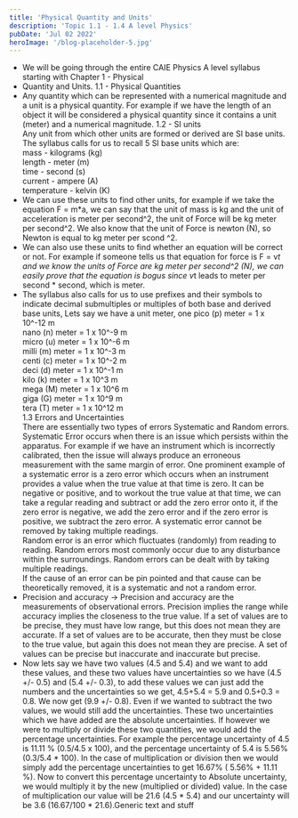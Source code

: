 ```yaml
---
title: 'Physical Quantity and Units'
description: 'Topic 1.1 - 1.4 A level Physics'
pubDate: 'Jul 02 2022'
heroImage: '/blog-placeholder-5.jpg'
---
```

- We will be going through the entire CAIE Physics A level syllabus starting with Chapter 1 - Physical
- Quantity and Units.
1.1 - Physical Quantities  
- Any quantity which can be represented with a numerical magnitude and a unit is a physical quantity. For example if we have the length of an object it will be considered a physical quantity since it contains a unit (meter) and a numerical magnitude.
1.2 - SI units   
Any unit from which other units are formed or derived are SI base units. The syllabus calls for us to recall 5 SI base units which are:  
mass - kilograms (kg)  
length - meter (m)  
time - second (s)  
current - ampere (A)  
temperature - kelvin (K)  
- We can use these units to find other units, for example if we take the equation F = m*a, we can say that the unit of mass is kg and the unit of acceleration is meter per second^2, the unit of Force will be kg meter per second^2. We also know that the unit of Force is newton (N), so Newton is equal to kg meter per scond ^2.
- We can also use these units to find whether an equation will be correct or not. For example if someone tells us that equation for force is F = v*t and we know the units of Force are kg meter per second^2 (N), we can easily prove that the equation is bogus since v*t leads to meter per second * second, which is meter.
- The syllabus also calls for us to use prefixes and their symbols to indicate decimal submultiples or multiples of both base and derived base units, Lets say we have a unit meter, one 
pico (p) meter = 1 x 10^-12 m   
nano (n) meter = 1 x 10^-9 m   
micro (u) meter = 1 x 10^-6 m  
milli (m) meter = 1 x 10^-3 m   
centi (c) meter = 1 x 10^-2 m   
deci (d) meter = 1 x 10^-1 m   
kilo (k) meter = 1 x 10^3 m   
mega (M) meter = 1 x 10^6 m   
giga (G) meter = 1 x 10^9 m  
tera (T) meter = 1 x 10^12 m   
1.3 Errors and Uncertainties   
There are essentially two types of errors Systematic and Random errors.   
Systematic Error occurs when there is an issue which persists within the apparatus. For example if we have an instrument which is incorrectly calibrated, then the issue will always produce an erroneous measurement with the same margin of error. One prominent example of a systematic error is a zero error which occurs when  an instrument provides a value when the true value at that time is zero. It can be negative or positive, and to workout the true value at that time, we can take a regular reading and subtract or add the zero error onto it, if the zero error is negative, we add the zero error and if the zero error is positive, we subtract the zero error.  A systematic error cannot be removed by taking multiple readings.  
Random error is an error which fluctuates (randomly) from reading to reading. Random errors most commonly occur due to any disturbance within the surroundings. Random errors can be dealt with by taking multiple readings.  
If the cause of an error can be pin pointed and that cause can be theoretically removed, it is a systematic and not a random error.  
- Precision and accuracy -> Precision and accuracy are the measurements of observational errors. Precision implies the range while accuracy implies the closeness to the true value. If a set of values are to be precise, they must have low range, but this does not mean they are accurate. If a set of values are to be accurate, then they must be close to the true value, but again this does not mean they are precise. A set of values can be precise but inaccurate and inaccurate but precise.
- Now lets say we have two values (4.5 and 5.4) and we want to add these values, and these two values have uncertainties so we have (4.5 +/- 0.5) and (5.4 +/- 0.3), to add these values we can just add the numbers and the uncertainties so we get, 4.5+5.4 = 5.9 and 0.5+0.3 = 0.8. We now get (9.9 +/- 0.8). Even if we wanted to subtract the two values, we would still add the uncertainties. These two uncertainties which we have added are the absolute uncertainties. If however we were to multiply or divide these two quantities, we would add the percentage uncertainties. For example the percentage uncertainty of 4.5 is 11.11 % (0.5/4.5  x 100), and the percentage uncertainty of 5.4 is 5.56% (0.3/5.4 * 100). In the case of multiplication or division then we would simply add the percentage uncertainties to get 16.67% ( 5.56% + 11.11 %). Now to convert this percentage uncertainty to Absolute uncertainty, we would multiply it by the new (multiplied or divided) value. In the case of multiplication our value will be 21.6 (4.5 * 5.4) and our uncertainty will be 3.6 (16.67/100 * 21.6).Generic text and stuff



<Latex formula = "c = \\pm\sqrt{a^2 + b^2}" />